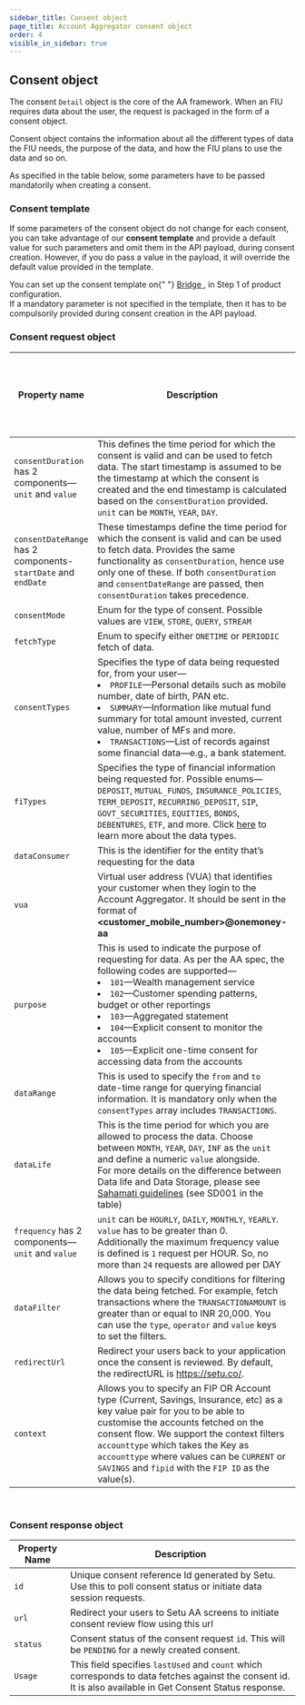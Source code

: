 ```yaml
---
sidebar_title: Consent object
page_title: Account Aggregator consent object
order: 4
visible_in_sidebar: true
---
```


## Consent object

The consent `Detail` object is the core of the AA framework. When an FIU requires data about the user, the request is packaged in the form of a consent object.

Consent object contains the information about all the different types of data the FIU needs, the purpose of the data, and how the FIU plans to use the data and so on.

<Callout type type="note">
  As specified in the table below, some parameters have to be passed mandatorily
  when creating a consent.
</Callout>

<br />

### Consent template

If some parameters of the consent object do not change for each consent, you
can take advantage of our <b>consent template</b> and provide a default value
for such parameters and omit them in the API payload, during consent creation.
However, if you do pass a value in the payload, it will override the default
value provided in the template.

<Callout type type="tip">
  You can set up the consent template on{" "}
  <a href="https://bridge.setu.co/v2/login" target="_blank">
    Bridge
  </a>
  , in Step 1 of product configuration.
</Callout>
<br />
<Callout type type="warning">
  If a mandatory parameter is not specified in the template, then it has to be
  compulsorily provided during consent creation in the API payload.
</Callout>

<br />

### Consent request object

| Property name                                                 | Description                                                                                                                                                                                                                                                                                                                                                                                                  | Mandatory? | Allowed to set default value in the consent template? |
| ------------------------------------------------------------- | ------------------------------------------------------------------------------------------------------------------------------------------------------------------------------------------------------------------------------------------------------------------------------------------------------------------------------------------------------------------------------------------------------------ | ---------- | ----------------------------------------------------- |
| `consentDuration` has 2 components—`unit` and `value`         | This defines the time period for which the consent is valid and can be used to fetch data. The start timestamp is assumed to be the timestamp at which the consent is created and the end timestamp is calculated based on the `consentDuration` provided. `unit` can be `MONTH`, `YEAR`, `DAY`.                                                                                                             | Yes        | No                                                    |
| `consentDateRange` has 2 components-`startDate` and `endDate` | These timestamps define the time period for which the consent is valid and can be used to fetch data. Provides the same functionality as `consentDuration`, hence use only one of these. If both `consentDuration` and `consentDateRange` are passed, then `consentDuration` takes precedence.                                                                                                               |
| `consentMode`                                                 | Enum for the type of consent. Possible values are `VIEW`, `STORE`, `QUERY`, `STREAM`                                                                                                                                                                                                                                                                                                                         |
| `fetchType`                                                   | Enum to specify either `ONETIME` or `PERIODIC` fetch of data.                                                                                                                                                                                                                                                                                                                                                |
| `consentTypes`                                                | Specifies the type of data being requested for, from your user—<br/><li>`PROFILE`—Personal details such as mobile number, date of birth, PAN etc.</li><li>`SUMMARY`—Information like mutual fund summary for total amount invested, current value, number of MFs and more.</li><li>`TRANSACTIONS`—List of records against some financial data—e.g., a bank statement.</li>                                   |
| `fiTypes`                                                     | Specifies the type of financial information being requested for. Possible enums—`DEPOSIT`, `MUTUAL_FUNDS`, `INSURANCE_POLICIES`, `TERM_DEPOSIT`, `RECURRING_DEPOSIT`, `SIP`, `GOVT_SECURITIES`, `EQUITIES`, `BONDS`, `DEBENTURES`, `ETF`, and more. Click <a href="data/account-aggregator/fi-data-types" target="_blank">here</a> to learn more about the data types.                                       |
| `dataConsumer`                                                | This is the identifier for the entity that’s requesting for the data                                                                                                                                                                                                                                                                                                                                         |
| `vua`                                                         | Virtual user address (VUA) that identifies your customer when they login to the Account Aggregator. It should be sent in the format of **<customer_mobile_number>@onemoney-aa**                                                                                                                                                                                                                              |
| `purpose`                                                     | This is used to indicate the purpose of requesting for data. As per the AA spec, the following codes are supported—<br/><li>`101`—Wealth management service</li><li>`102`—Customer spending patterns, budget or other reportings</li><li>`103`—Aggregated statement</li><li>`104`—Explicit consent to monitor the accounts</li><li>`105`—Explicit one-time consent for accessing data from the accounts</li> |
| `dataRange`                                                   | This is used to specify the `from` and `to` date-time range for querying financial information. It is mandatory only when the `consentTypes` array includes `TRANSACTIONS`.                                                                                                                                                                                                                                  |
| `dataLife`                                                    | This is the time period for which you are allowed to process the data. Choose between `MONTH`, `YEAR`, `DAY`, `INF` as the `unit` and define a numeric `value` alongside. <br /> For more details on the difference between Data life and Data Storage, please see [Sahamati guidelines](https://sahamati.org.in/aa-community-guidelines-v1/storage-of-data/) (see SD001 in the table)                       |
| `frequency` has 2 components—`unit` and `value`               | `unit` can be `HOURLY`, `DAILY`, `MONTHLY`, `YEARLY`. `value` has to be greater than 0.<br/>Additionally the maximum frequency value is defined is `1` request per HOUR. So, no more than `24` requests are allowed per DAY                                                                                                                                                                                  |
| `dataFilter`                                                  | Allows you to specify conditions for filtering the data being fetched. For example, fetch transactions where the `TRANSACTIONAMOUNT` is greater than or equal to INR 20,000. You can use the `type`, `operator` and `value` keys to set the filters.                                                                                                                                                         |
| `redirectUrl`                                                 | Redirect your users back to your application once the consent is reviewed. By default, the redirectURL is https://setu.co/.                                                                                                                                                                                                                                                                                  |
| `context`                                                     | Allows you to specify an FIP OR Account type (Current, Savings, Insurance, etc) as a key value pair for you to be able to customise the accounts fetched on the consent flow. We support the context filters `accounttype` which takes the Key as `accounttype` where values can be `CURRENT` or `SAVINGS` and `fipid` with the `FIP ID` as the value(s).                                                    |

<br />

### Consent response object

| Property Name | Description                                                                                                                                                |
| ------------- | ---------------------------------------------------------------------------------------------------------------------------------------------------------- |
| `id`          | Unique consent reference Id generated by Setu. Use this to poll consent status or initiate data session requests.                                          |
| `url`         | Redirect your users to Setu AA screens to initiate consent review flow using this url                                                                      |
| `status`      | Consent status of the consent request `id`. This will be `PENDING` for a newly created consent.                                                            |
| `Usage`       | This field specifies `lastUsed` and `count` which corresponds to data fetches against the consent id. It is also available in Get Consent Status response. |

<WasPageHelpful />
